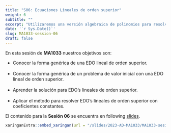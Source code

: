 ---
title: "S06: Ecuaciones Líneales de orden superior"
weight: 6
subtitle: ""
excerpt: "Utilizaremos una versión algebraica de polinomios para resolver algunas EDOs particulares."
date: '`r Sys.Date()`'
slug: MA1033-session-06
draft: false
---

En esta sesión de **MA1033** nuestros objetivos son:


* Conocer la forma genérica de una EDO lineal de orden superior. <br/><br/>
* Conocer la forma genérica de un problema de valor inicial con una EDO lineal de orden superior. <br/><br/>
* Aprender la solución para EDO's lineales de orden superior. <br/><br/>
* Aplicar el método para resolver EDO's lineales de orden superior con coeficientes constantes.

El contenido para la **Sesión 06** se encuentra en following [slides](/slides/2023-AD-MA1033/MA1033-sesion-06).

```{r embed-xaringan, echo=FALSE}
xaringanExtra::embed_xaringan(url = "/slides/2023-AD-MA1033/MA1033-sesion-06", ratio = "4:3")
```